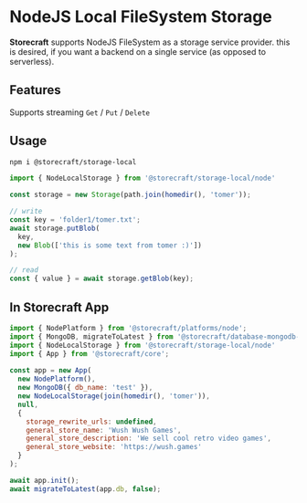 # NodeJS Local FileSystem Storage

**Storecraft** supports NodeJS FileSystem as a storage service provider.
this is desired, if you want a backend on a single service (as opposed
to serverless).


## Features
Supports streaming `Get` / `Put` / `Delete`

## Usage

```bash
npm i @storecraft/storage-local
```

```js
import { NodeLocalStorage } from '@storecraft/storage-local/node'

const storage = new Storage(path.join(homedir(), 'tomer'));

// write
const key = 'folder1/tomer.txt';
await storage.putBlob(
  key,
  new Blob(['this is some text from tomer :)'])
);

// read
const { value } = await storage.getBlob(key);
```



## In Storecraft App

```js
import { NodePlatform } from '@storecraft/platforms/node';
import { MongoDB, migrateToLatest } from '@storecraft/database-mongodb-node'
import { NodeLocalStorage } from '@storecraft/storage-local/node'
import { App } from '@storecraft/core';
 
const app = new App(
  new NodePlatform(),
  new MongoDB({ db_name: 'test' }),
  new NodeLocalStorage(join(homedir(), 'tomer')),
  null, 
  {
    storage_rewrite_urls: undefined,
    general_store_name: 'Wush Wush Games',
    general_store_description: 'We sell cool retro video games',
    general_store_website: 'https://wush.games'
  }
);

await app.init();
await migrateToLatest(app.db, false);

```
